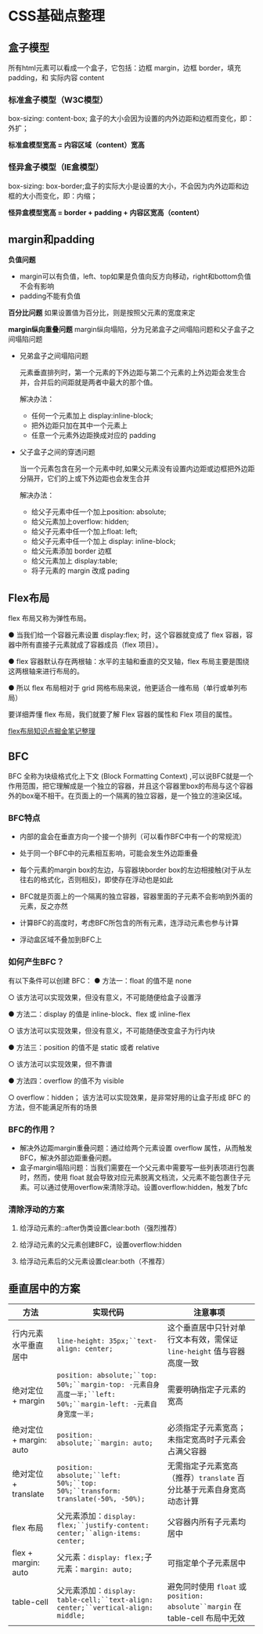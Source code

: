 # CSS基础点整理

## 盒子模型
所有html元素可以看成一个盒子，它包括：边框 margin，边框 border，填充 padding，和 实际内容 content
### 标准盒子模型（W3C模型）
box-sizing: content-box; 盒子的大小会因为设置的内外边距和边框而变化，即：外扩；

**标准盒模型宽高 = 内容区域（content）宽高**
### 怪异盒子模型（IE盒模型）
box-sizing: box-border;盒子的实际大小是设置的大小，不会因为内外边距和边框的大小而变化，即：内缩；

**怪异盒模型宽高 = border + padding + 内容区宽高（content）**

## margin和padding

**负值问题**
- margin可以有负值，left、top如果是负值向反方向移动，right和bottom负值不会有影响
- padding不能有负值

**百分比问题**
如果设置值为百分比，则是按照父元素的宽度来定

**margin纵向重叠问题**
margin纵向塌陷，分为兄弟盒子之间塌陷问题和父子盒子之间塌陷问题
- 兄弟盒子之间塌陷问题

    元素垂直排列时，第一个元素的下外边距与第二个元素的上外边距会发生合并，合并后的间距就是两者中最大的那个值。

    解决办法：
    - 任何一个元素加上 display:inline-block;
    - 把外边距只加在其中一个元素上
    - 任意一个元素外边距换成对应的 padding
- 父子盒子之间的穿透问题

    当一个元素包含在另一个元素中时,如果父元素没有设置内边距或边框把外边距分隔开，它们的上或下外边距也会发生合并

    解决办法：
    - 给父子元素中任一个加上position: absolute;
    - 给父元素加上overflow: hidden;
    - 给父子元素中任一个加上float: left;
    - 给父子元素中任一个加上 display: inline-block;
    - 给父元素添加 border 边框
    - 给父元素加上 display:table;
    - 将子元素的 margin 改成 pading

## Flex布局
flex 布局又称为弹性布局。

● 当我们给一个容器元素设置 display:flex; 时，这个容器就变成了 flex 容器，容器中所有直接子元素就成了容器成员（flex 项目）。

● flex 容器默认存在两根轴：水平的主轴和垂直的交叉轴，flex 布局主要是围绕这两根轴来进行布局的。

● 所以 flex 布局相对于 grid 网格布局来说，他更适合一维布局（单行或单列布局）

要详细弄懂 flex 布局，我们就要了解 Flex 容器的属性和 Flex 项目的属性。

<a href='https://juejin.cn/post/7408934077674258442'>flex布局知识点掘金笔记整理</a>


## BFC
BFC 全称为块级格式化上下文 (Block Formatting Context) ,可以说BFC就是一个作用范围，把它理解成是一个独立的容器，并且这个容器里box的布局与这个容器外的box毫不相干。在页面上的一个隔离的独立容器，是一个独立的渲染区域。

### BFC特点
- 内部的盒会在垂直方向一个接一个排列（可以看作BFC中有一个的常规流）

- 处于同一个BFC中的元素相互影响，可能会发生外边距重叠

- 每个元素的margin box的左边，与容器块border box的左边相接触(对于从左往右的格式化，否则相反)，即使存在浮动也是如此

- BFC就是页面上的一个隔离的独立容器，容器里面的子元素不会影响到外面的元素，反之亦然

- 计算BFC的高度时，考虑BFC所包含的所有元素，连浮动元素也参与计算

- 浮动盒区域不叠加到BFC上

### 如何产生BFC？
有以下条件可以创建 BFC：
● 方法一：float 的值不是 none

  ○ 该方法可以实现效果，但没有意义，不可能随便给盒子设置浮

● 方法二：display 的值是 inline-block、flex 或 inline-flex

  ○ 该方法可以实现效果，但没有意义，不可能随便改变盒子为行内块

● 方法三：position 的值不是 static 或者 relative

  ○ 该方法可以实现效果，但不靠谱

● 方法四：overflow 的值不为 visible

  ○ overflow：hidden； 该方法可以实现效果，是非常好用的让盒子形成 BFC 的方法，但不能满足所有的场景

### BFC的作用？
- 解决外边距margin重叠问题：通过给两个元素设置 overflow 属性，从而触发 BFC，解决外部边距重叠问题。
- 盒子margin塌陷问题：当我们需要在一个父元素中需要写一些列表项进行包裹时，然而，使用 float 就会导致对应元素脱离文档流，父元素不能包裹住子元素。可以通过使用overflow来清除浮动。设置overflow:hidden，触发了bfc

### 清除浮动的方案

1. 给浮动元素的::after伪类设置clear:both（强烈推荐）

2. 给浮动元素的父元素创建BFC，设置overflow:hidden

3. 给浮动元素后的父元素设置clear:both（不推荐）

## 垂直居中的方案
| 方法                   | 实现代码                                                                 | 注意事项                                                                                     | 
|------------------------|--------------------------------------------------------------------------|----------------------------------------------------------------------------------------------|
| 行内元素水平垂直居中   | `line-height: 35px;``text-align: center;`                            | 这个垂直居中只针对单行文本有效，需保证 `line-height` 值与容器高度一致                         | 
| 绝对定位 + margin       | `position: absolute;``top: 50%;``margin-top: -元素自身高度一半;``left: 50%;``margin-left: -元素自身宽度一半;` | 需要明确指定子元素的宽高                                                                     | 
| 绝对定位 + margin: auto | `position: absolute;``margin: auto;`                                 | 必须指定子元素宽高；未指定宽高时子元素会占满父容器                                           | 
| 绝对定位 + translate    | `position: absolute;``left: 50%;``top: 50%;``transform: translate(-50%, -50%);` | 无需指定子元素宽高（推荐）`translate` 百分比基于元素自身宽高动态计算                      | 
| flex 布局               | 父元素添加：`display: flex;``justify-content: center;``align-items: center;` | 父容器内所有子元素均居中                                                                     | 
| flex + margin: auto     | 父元素：`display: flex;`子元素：`margin: auto;`                      | 可指定单个子元素居中                                                                         |  
| table-cell              | 父元素添加：`display: table-cell;``text-align: center;``vertical-align: middle;` | 避免同时使用 `float` 或 `position: absolute``margin` 在 table-cell 布局中无效            | 